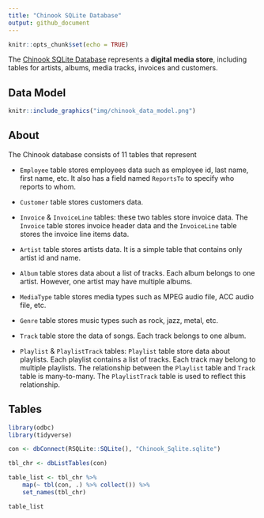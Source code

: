 ```yaml
---
title: "Chinook SQLite Database"
output: github_document
---
```


```r
knitr::opts_chunk$set(echo = TRUE)
```

The [Chinook SQLite Database](https://github.com/lerocha/chinook-database) represents a __digital media store__, including tables for artists, albums, media tracks, invoices and customers.

## Data Model

```r
knitr::include_graphics("img/chinook_data_model.png")
```


## About

The Chinook database consists of 11 tables that represent 

- `Employee` table stores employees data such as employee id, last name, first name, etc. It also has a field named `ReportsTo` to specify who reports to whom.

- `Customer` table stores customers data.

- `Invoice` & `InvoiceLine` tables: these two tables store invoice data. The `Invoice` table stores invoice header data and the `InvoiceLine` table stores the invoice line items data.

- `Artist` table stores artists data. It is a simple table that contains only artist id and name.

- `Album` table stores data about a list of tracks. Each album belongs to one artist. However, one artist may have multiple albums.

- `MediaType` table stores media types such as MPEG audio file, ACC audio file, etc.

- `Genre` table stores music types such as rock, jazz, metal, etc.

- `Track` table store the data of songs. Each track belongs to one album.

- `Playlist` & `PlaylistTrack` tables: `Playlist` table store data about playlists. Each playlist contains a list of tracks. Each track may belong to multiple playlists. The relationship between the `Playlist` table and `Track` table is many-to-many. The `PlaylistTrack` table is used to reflect this relationship.

## Tables

```r
library(odbc)
library(tidyverse)

con <- dbConnect(RSQLite::SQLite(), "Chinook_Sqlite.sqlite")

tbl_chr <- dbListTables(con)

table_list <- tbl_chr %>%
    map(~ tbl(con, .) %>% collect()) %>%
    set_names(tbl_chr)

table_list
```

